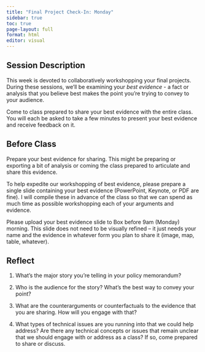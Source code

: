 ```yaml
---
title: "Final Project Check-In: Monday"
sidebar: true
toc: true
page-layout: full
format: html
editor: visual
---
```


## Session Description

This week is devoted to collaboratively workshopping your final projects. During these sessions, we'll be examining your *best evidence* - a fact or analysis that you believe best makes the point you're trying to convey to your audience.

Come to class prepared to share your best evidence with the entire class. You will each be asked to take a few minutes to present your best evidence and receive feedback on it.

## Before Class

Prepare your best evidence for sharing. This might be preparing or exporting a bit of analysis or coming the class prepared to articulate and share this evidence.

To help expedite our workshopping of best evidence, please prepare a single slide containing your best evidence (PowerPoint, Keynote, or PDF are fine). I will compile these in advance of the class so that we can spend as much time as possible workshopping each of your arguments and evidence.

Please upload your best evidence slide to Box before 9am (Monday) morning. This slide does not need to be visually refined -- it just needs your name and the evidence in whatever form you plan to share it (image, map, table, whatever).

## Reflect

1.  What's the major story you're telling in your policy memorandum?

2.  Who is the audience for the story? What's the best way to convey your point?

3.  What are the counterarguments or counterfactuals to the evidence that you are sharing. How will you engage with that?

4.  What types of technical issues are you running into that we could help address? Are there any technical concepts or issues that remain unclear that we should engage with or address as a class? If so, come prepared to share or discuss.